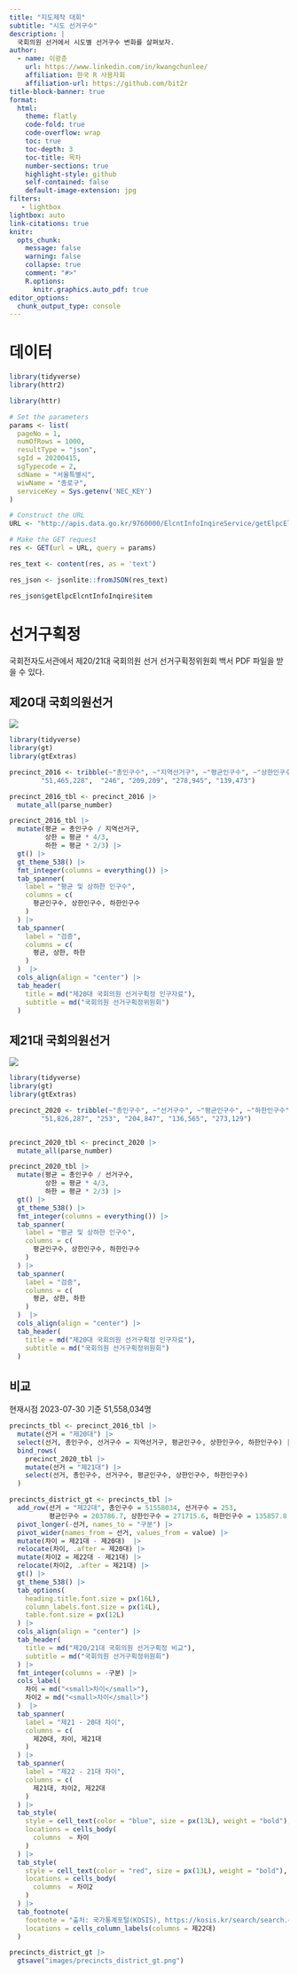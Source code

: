 ```yaml
---
title: "지도제작 대회"
subtitle: "시도 선거구수"
description: |
  국회의원 선거에서 시도별 선거구수 변화를 살펴보자.
author:
  - name: 이광춘
    url: https://www.linkedin.com/in/kwangchunlee/
    affiliation: 한국 R 사용자회
    affiliation-url: https://github.com/bit2r
title-block-banner: true
format:
  html:
    theme: flatly
    code-fold: true
    code-overflow: wrap
    toc: true
    toc-depth: 3
    toc-title: 목차
    number-sections: true
    highlight-style: github    
    self-contained: false
    default-image-extension: jpg
filters:
   - lightbox
lightbox: auto
link-citations: true
knitr:
  opts_chunk: 
    message: false
    warning: false
    collapse: true
    comment: "#>" 
    R.options:
      knitr.graphics.auto_pdf: true
editor_options: 
  chunk_output_type: console
---
```




# 데이터

```r
library(tidyverse)
library(httr2)

library(httr)

# Set the parameters
params <- list(
  pageNo = 1,
  numOfRows = 1000,
  resultType = "json",
  sgId = 20200415,
  sgTypecode = 2,
  sdName = "서울특별시",
  wiwName = "종로구",
  serviceKey = Sys.getenv('NEC_KEY')
)

# Construct the URL
URL <- "http://apis.data.go.kr/9760000/ElcntInfoInqireService/getElpcElcntInfoInqire"

# Make the GET request
res <- GET(url = URL, query = params)

res_text <- content(res, as = 'text')

res_json <- jsonlite::fromJSON(res_text)

res_json$getElpcElcntInfoInqire$item 

```

# 선거구획정

국회전자도서관에서 제20/21대 국회의원 선거 선거구획정위원회 백서 PDF 파일을 받을 수 있다.

## 제20대 국회의원선거

![](images/precinct_table_2016.jpg)

```r
library(tidyverse)
library(gt)
library(gtExtras)

precinct_2016 <- tribble(~"총인구수", ~"지역선거구", ~"평균인구수", ~"상한인구수", ~"하한인구수",
        "51,465,228",  "246", "209,209", "278,945", "139,473")

precinct_2016_tbl <- precinct_2016 |> 
  mutate_all(parse_number)

precinct_2016_tbl |> 
  mutate(평균 = 총인구수 / 지역선거구,
         상한 = 평균 * 4/3,
         하한 = 평균 * 2/3) |> 
  gt() |> 
  gt_theme_538() |>  
  fmt_integer(columns = everything()) |> 
  tab_spanner(
    label = "평균 및 상하한 인구수",
    columns = c(
      평균인구수, 상한인구수, 하한인구수
    )
  ) |> 
  tab_spanner(
    label = "검증",
    columns = c(
      평균, 상한, 하한
    )
  )  |> 
  cols_align(align = "center") |> 
  tab_header(
    title = md("제20대 국회의원 선거구획정 인구자료"),
    subtitle = md("국회의원 선거구획정위원회")
  ) 

```



## 제21대 국회의원선거

![](images/precinct_table_2020.jpg)

```r
library(tidyverse)
library(gt)
library(gtExtras)

precinct_2020 <- tribble(~"총인구수", ~"선거구수", ~"평균인구수", ~"하한인구수", ~"상한인구수",
        "51,826,287", "253", "204,847", "136,565", "273,129")


precinct_2020_tbl <- precinct_2020 |> 
  mutate_all(parse_number)

precinct_2020_tbl |> 
  mutate(평균 = 총인구수 / 선거구수,
         상한 = 평균 * 4/3,
         하한 = 평균 * 2/3) |> 
  gt() |> 
  gt_theme_538() |>  
  fmt_integer(columns = everything()) |> 
  tab_spanner(
    label = "평균 및 상하한 인구수",
    columns = c(
      평균인구수, 상한인구수, 하한인구수
    )
  ) |> 
  tab_spanner(
    label = "검증",
    columns = c(
      평균, 상한, 하한
    )
  )  |> 
  cols_align(align = "center") |> 
  tab_header(
    title = md("제20대 국회의원 선거구획정 인구자료"),
    subtitle = md("국회의원 선거구획정위원회")
  ) 
```

## 비교

현재시점 2023-07-30 기준 51,558,034명

```r
precincts_tbl <- precinct_2016_tbl |> 
  mutate(선거 = "제20대") |> 
  select(선거, 총인구수, 선거구수 = 지역선거구, 평균인구수, 상한인구수, 하한인구수) |> 
  bind_rows(
    precinct_2020_tbl |> 
    mutate(선거 = "제21대") |> 
    select(선거, 총인구수, 선거구수, 평균인구수, 상한인구수, 하한인구수)
  )

precincts_district_gt <- precincts_tbl |>  
  add_row(선거 = "제22대", 총인구수 = 51558034, 선거구수 = 253, 
          평균인구수 = 203786.7, 상한인구수 = 271715.6, 하한인구수 = 135857.8 ) |> 
  pivot_longer(-선거, names_to = "구분") |> 
  pivot_wider(names_from = 선거, values_from = value) |> 
  mutate(차이 = 제21대 - 제20대)  |> 
  relocate(차이, .after = 제20대) |> 
  mutate(차이2 = 제22대 - 제21대) |> 
  relocate(차이2, .after = 제21대) |>
  gt() |> 
  gt_theme_538() |> 
  tab_options(
    heading.title.font.size = px(16L),
    column_labels.font.size = px(14L),
    table.font.size = px(12L)
  ) |>   
  cols_align(align = "center") |> 
  tab_header(
    title = md("제20/21대 국회의원 선거구획정 비교"),
    subtitle = md("국회의원 선거구획정위원회")
  ) |> 
  fmt_integer(columns = -구분) |> 
  cols_label(
    차이 = md("<small>차이</small>"),
    차이2 = md("<small>차이</small>")
  )  |> 
  tab_spanner(
    label = "제21 - 20대 차이",
    columns = c(
      제20대, 차이, 제21대
    )
  ) |>  
  tab_spanner(
    label = "제22 - 21대 차이",
    columns = c(
      제21대, 차이2, 제22대
    )
  ) |> 
  tab_style(
    style = cell_text(color = "blue", size = px(13L), weight = "bold"),
    locations = cells_body(
      columns  = 차이
    )
  ) |> 
  tab_style(
    style = cell_text(color = "red", size = px(13L), weight = "bold"),
    locations = cells_body(
      columns  = 차이2
    )
  ) |> 
  tab_footnote(
    footnote = "출처: 국가통계포털(KOSIS), https://kosis.kr/search/search.do?query=인구수",
    locations = cells_column_labels(columns = 제22대)
  )  

precincts_district_gt |> 
  gtsave("images/precincts_district_gt.png")


```








